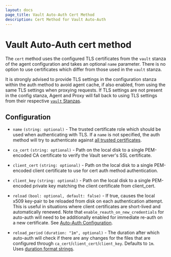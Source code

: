 ```yaml
---
layout: docs
page_title: Vault Auto-Auth Cert Method
description: Cert Method for Vault Auto-Auth
---
```


# Vault Auto-Auth cert method

The `cert` method uses the configured TLS certificates from the `vault` stanza of
the agent configuration and takes an optional `name` parameter. There is no option
to use certificates which differ from those used in the `vault` stanza.

It is strongly advised to provide TLS settings in the configuration stanza
within the auth method to avoid agent cache, if also enabled, from using the
same TLS settings when proxying requests. If TLS settings are not present in the
config stanza, Agent and Proxy will fall back to using TLS settings from their respective
[`vault` Stanzas](/vault/docs/agent-and-proxy/agent#vault-stanza).

## Configuration

- `name` `(string: optional)` - The trusted certificate role which should be used
  when authenticating with TLS. If a `name` is not specified, the auth method will
  try to authenticate against [all trusted certificates](/vault/docs/auth/cert#authentication).

- `ca_cert` `(string: optional)` - Path on the local disk to a single
  PEM-encoded CA certificate to verify the Vault server's SSL certificate.

- `client_cert` `(string: optional)` - Path on the local disk to a single
  PEM-encoded client certificate to use for cert auth method authentication.

- `client_key` `(string: optional)` - Path on the local disk to a single
  PEM-encoded private key matching the client certificate from client_cert.

- `reload` `(bool: optional, default: false)` - If true, causes the local x509
  key-pair to be reloaded from disk on each authentication attempt. This is useful
  in situations where client certificates are short-lived and automatically renewed.
  Note that `enable_reauth_on_new_credentials` for auto-auth will need to be additionally
  enabled for immediate re-auth on a new certificate.
  See [Auto-Auth Configuration](/vault/docs/agent-and-proxy/autoauth#configuration).

- `reload_period` `(duration: "1m", optional)` - The duration after which auto-auth
  will check if there are any changes for the files that are configured through
  `ca_cert`/`client_cert`/`client_key`. Defaults to `1m`.
  Uses [duration format strings](/vault/docs/concepts/duration-format).
